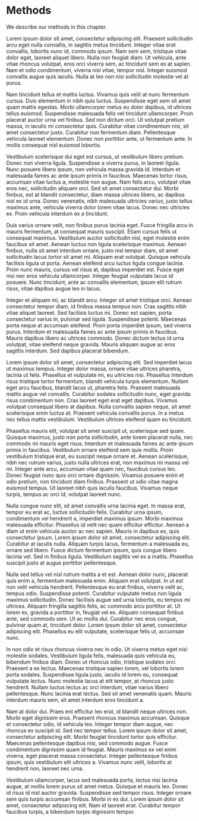 # Methods

We describe our methods in this chapter.

Lorem ipsum dolor sit amet, consectetur adipiscing elit. Praesent sollicitudin arcu eget nulla convallis, in sagittis metus tincidunt. Integer vitae erat convallis, lobortis nunc id, commodo ipsum. Nam sem sem, tristique vitae dolor eget, laoreet aliquet libero. Nulla non feugiat diam. Ut vehicula, ante vitae rhoncus volutpat, eros orci viverra sem, ac tincidunt sem ex at sapien. Nam et odio condimentum, viverra nisl vitae, tempor nisl. Integer euismod convallis augue quis iaculis. Nulla at leo non nisi sollicitudin molestie vel at purus.

Nam tincidunt tellus et mattis luctus. Vivamus quis velit at nunc fermentum cursus. Duis elementum in nibh quis luctus. Suspendisse eget sem sit amet quam mattis egestas. Morbi ullamcorper metus eu dolor dapibus, id ultrices tellus euismod. Suspendisse malesuada felis vel tincidunt ullamcorper. Proin placerat auctor urna vel finibus. Sed non dictum orci. Ut volutpat pretium massa, in iaculis mi consectetur quis. Curabitur vitae condimentum nisi, sit amet consectetur justo. Curabitur non fermentum diam. Pellentesque vehicula laoreet elementum. Donec non porttitor ante, ut fermentum ante. In mollis consequat nisl euismod lobortis.

Vestibulum scelerisque dui eget est cursus, ut vestibulum libero pretium. Donec non viverra ligula. Suspendisse a viverra purus, in laoreet ligula. Nunc posuere libero ipsum, non vehicula massa gravida id. Interdum et malesuada fames ac ante ipsum primis in faucibus. Maecenas tortor risus, accumsan vitae luctus a, molestie non augue. Nam felis arcu, volutpat vitae eros nec, sollicitudin aliquam orci. Sed sit amet consectetur dui. Morbi finibus, est at blandit consectetur, diam massa ultrices libero, ac dapibus nisl ex id urna. Donec venenatis, nibh malesuada ultricies varius, justo tellus maximus ante, vehicula viverra dolor lorem vitae lacus. Donec nec ultricies ex. Proin vehicula interdum ex a tincidunt.

Duis varius ornare velit, non finibus purus lacinia eget. Fusce fringilla arcu in mauris fermentum, at consequat mauris suscipit. Etiam cursus felis ut consequat maximus. Vestibulum auctor sollicitudin nisl, eget molestie enim faucibus sit amet. Aenean luctus non ligula scelerisque maximus. Aenean finibus, nulla sit amet interdum ornare, justo nisl tempor diam, sit amet sollicitudin lacus tortor sit amet mi. Aliquam erat volutpat. Quisque vehicula facilisis ligula ut porta. Aenean eleifend arcu luctus ligula congue lacinia. Proin nunc mauris, cursus vel risus at, dapibus imperdiet est. Fusce eget nisi nec eros vehicula ullamcorper. Integer feugiat vulputate lacus id posuere. Nunc tincidunt, ante ac convallis elementum, ipsum elit rutrum risus, vitae dapibus augue leo in lacus.

Integer et aliquam mi, ac blandit arcu. Integer sit amet tristique orci. Aenean consectetur tempor diam, id finibus massa tempus non. Cras sagittis nibh vitae aliquet laoreet. Sed facilisis luctus mi. Donec est sapien, porta consectetur varius in, pulvinar sed ligula. Suspendisse potenti. Maecenas porta neque at accumsan eleifend. Proin porta imperdiet ipsum, sed viverra purus. Interdum et malesuada fames ac ante ipsum primis in faucibus. Mauris dapibus libero ac ultrices commodo. Donec dictum lectus id urna volutpat, vitae eleifend neque gravida. Mauris aliquam augue ac eros sagittis interdum. Sed dapibus placerat bibendum.

 Lorem ipsum dolor sit amet, consectetur adipiscing elit. Sed imperdiet lacus ut maximus tempus. Integer dolor massa, ornare vitae ultrices pharetra, lacinia ut felis. Phasellus et vulputate mi, eu ultricies nisi. Phasellus interdum risus tristique tortor fermentum, blandit vehicula turpis elementum. Nullam eget arcu faucibus, blandit lacus ut, pharetra felis. Praesent malesuada mattis augue vel convallis. Curabitur sodales sollicitudin nunc, eget gravida risus condimentum non. Cras laoreet eget erat eget dapibus. Vivamus volutpat consequat libero at dapibus. Nulla convallis sapien neque, sit amet scelerisque enim luctus at. Praesent vehicula convallis purus. In a metus nec tellus mattis vestibulum. Vestibulum ultrices eleifend quam eu tincidunt.

Phasellus mauris elit, volutpat sit amet suscipit ut, scelerisque sed quam. Quisque maximus, justo non porta sollicitudin, ante lorem placerat nulla, nec commodo mi mauris eget risus. Interdum et malesuada fames ac ante ipsum primis in faucibus. Vestibulum ornare eleifend sem quis mollis. Proin vestibulum tristique erat, eu suscipit neque ornare et. Aenean scelerisque, nibh nec rutrum varius, justo nulla ultrices erat, non maximus mi massa vel mi. Integer ante arcu, accumsan vitae quam nec, faucibus cursus leo. Donec feugiat nunc quis orci ornare dignissim. Vivamus posuere enim et odio pretium, non tincidunt diam finibus. Praesent ut odio vitae magna euismod tempus. Ut laoreet nibh quis iaculis faucibus. Vivamus neque turpis, tempus ac orci id, volutpat laoreet nunc.

Nulla congue nunc elit, sit amet convallis urna lacinia eget. In massa erat, tempor eu erat ac, luctus sollicitudin felis. Curabitur urna ipsum, condimentum vel hendrerit a, imperdiet maximus ipsum. Morbi maximus malesuada efficitur. Phasellus id velit nec quam efficitur efficitur. Aenean a diam ut enim vehicula auctor ac nec sapien. Mauris in dapibus ex, quis consectetur ipsum. Lorem ipsum dolor sit amet, consectetur adipiscing elit. Curabitur at iaculis nulla. Aliquam turpis lacus, fermentum a malesuada eu, ornare sed libero. Fusce dictum fermentum ipsum, quis congue libero lacinia vel. Sed in finibus ligula. Vestibulum sagittis vel ex a mattis. Phasellus suscipit justo at augue porttitor pellentesque.

Nulla sed tellus vel nisl rutrum mattis a et est. Aenean dolor nunc, placerat quis enim a, fermentum malesuada enim. Aliquam erat volutpat. In ut est non velit vehicula hendrerit. Pellentesque eu erat finibus, viverra velit ac, tempus odio. Suspendisse potenti. Curabitur vulputate metus non ligula maximus sollicitudin. Donec facilisis augue sed urna lobortis, eu tempus mi ultrices. Aliquam fringilla sagittis felis, ac commodo arcu porttitor at. Ut lorem ex, gravida a porttitor in, feugiat vel ex. Aliquam consequat finibus ante, sed commodo sem. Ut ac mollis dui. Curabitur nec eros congue, pulvinar quam at, tincidunt dolor. Lorem ipsum dolor sit amet, consectetur adipiscing elit. Phasellus eu elit vulputate, scelerisque felis ut, accumsan nunc.

In non odio et risus rhoncus viverra nec in odio. Ut viverra metus eget nisi molestie sodales. Vestibulum ligula felis, malesuada quis vehicula eu, bibendum finibus diam. Donec ut rhoncus odio, tristique sodales orci. Praesent a ex lectus. Maecenas tristique sapien lorem, vel lobortis lorem porta sodales. Suspendisse ligula justo, iaculis id lorem eu, consequat vulputate lectus. Nunc molestie lacus at elit tempor, at rhoncus justo hendrerit. Nullam luctus lectus ac orci interdum, vitae varius libero pellentesque. Nunc lacinia erat lectus. Sed sit amet venenatis quam. Mauris interdum mauris sem, sit amet interdum eros tincidunt a.



Nam at dolor dui. Praes ent efficitur leo erat, id blandit neque ultrices non. Morbi eget dignissim eros. Praesent rhoncus maximus accumsan. Quisque et consectetur odio, id vehicula leo. Integer tempor diam augue, nec rhoncus ex suscipit id. Sed nec tempor tellus. Lorem ipsum dolor sit amet, consectetur adipiscing elit. Morbi feugiat tincidunt tortor quis efficitur. Maecenas pellentesque dapibus nisi, sed commodo augue. Fusce condimentum dignissim quam id feugiat. Mauris maximus ex vel enim viverra, eget placerat massa consectetur. Integer pellentesque finibus ipsum, quis vestibulum elit ultrices a. Vivamus nunc velit, lobortis at hendrerit non, laoreet nec urna.

Vestibulum ullamcorper, lacus sed malesuada porta, lectus nisi lacinia augue, at mollis lorem purus sit amet metus. Quisque et mauris leo. Donec id risus id nisl auctor gravida. Suspendisse sed tempor risus. Integer ornare sem quis turpis accumsan finibus. Morbi in ex dui. Lorem ipsum dolor sit amet, consectetur adipiscing elit. Nam id laoreet erat. Curabitur tempor faucibus turpis, a bibendum turpis dignissim tempor.
